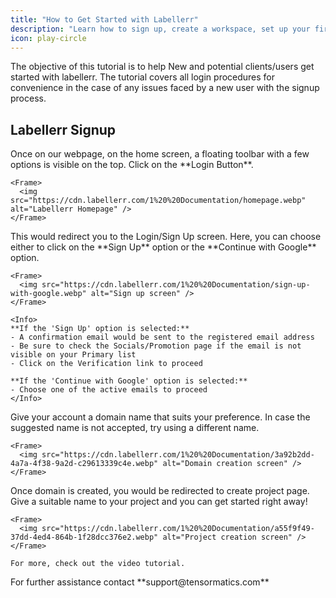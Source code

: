 ```yaml
---
title: "How to Get Started with Labellerr"
description: "Learn how to sign up, create a workspace, set up your first domain, and begin your first project in a few simple steps."
icon: play-circle
---
```


<Note>
The objective of this tutorial is to help New and potential clients/users get started with labellerr. The tutorial covers all login procedures for convenience in the case of any issues faced by a new user with the signup process.
</Note>

## Labellerr Signup

<Steps>
  <Step title="Accessing The Platform">
    Once on our webpage, on the home screen, a floating toolbar with a few options is visible on the top. Click on the **Login Button**.

    <Frame>
      <img src="https://cdn.labellerr.com/1%20%20Documentation/homepage.webp" alt="Labellerr Homepage" />
    </Frame>
  </Step>

  <Step title="Fill Up The Credentials">
    This would redirect you to the Login/Sign Up screen. Here, you can choose either to click on the **Sign Up** option or the **Continue with Google** option.

    <Frame>
      <img src="https://cdn.labellerr.com/1%20%20Documentation/sign-up-with-google.webp" alt="Sign up screen" />
    </Frame>

    <Info>
    **If the 'Sign Up' option is selected:**
    - A confirmation email would be sent to the registered email address
    - Be sure to check the Socials/Promotion page if the email is not visible on your Primary list
    - Click on the Verification link to proceed

    **If the 'Continue with Google' option is selected:**
    - Choose one of the active emails to proceed
    </Info>
  </Step>

  <Step title="Domain Creation">
    Give your account a domain name that suits your preference. In case the suggested name is not accepted, try using a different name.

    <Frame>
      <img src="https://cdn.labellerr.com/1%20%20Documentation/3a92b2dd-4a7a-4f38-9a2d-c29613339c4e.webp" alt="Domain creation screen" />
    </Frame>
  </Step>

  <Step title="Project Creation and Dashboard">
    Once domain is created, you would be redirected to create project page. Give a suitable name to your project and you can get started right away!

    <Frame>
      <img src="https://cdn.labellerr.com/1%20%20Documentation/a55f9f49-37dd-4ed4-864b-1f28dcc376e2.webp" alt="Project creation screen" />
    </Frame>

    For more, check out the video tutorial.
  </Step>
</Steps>

<Note>
For further assistance contact **support@tensormatics.com**
</Note>
